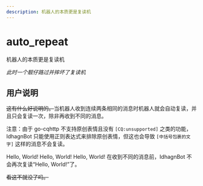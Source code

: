 ```yaml
---
description: 机器人的本质更是复读机
---
```


# auto_repeat
机器人的本质更是复读机

*此时一个靓仔路过并摔坏了复读机*

## 用户说明
~~这有什么好说明的。~~当机器人收到连续两条相同的消息时机器人就会自动复读，并且只会复读一次，除非再收到不同的消息。

注意：由于 go-cqhttp 不支持原创表情且没有 `[CQ:unsupported]` 之类的功能，IdhagnBot 只能使用正则表达式来排除原创表情，但这也会导致 `[中括号包裹的文字]` 这样的消息不会复读。

<Example>
  <Send>Hello, World!</Send>
  <Send>Hello, World!</Send>
  <Recv>Hello, World!</Recv>
  <Note>在收到不同的消息前，IdhagnBot 不会再次复读“Hello, World!”了。</Note>
</Example>

~~看这不就没了吗。~~

